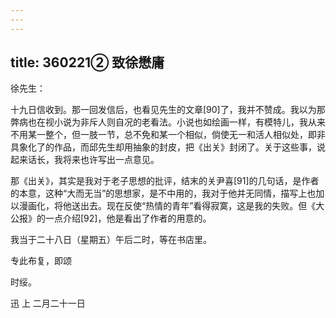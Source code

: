 ```yaml
---
---
---
```

title: 360221② 致徐懋庸
---




徐先生：

十九日信收到。那一回发信后，也看见先生的文章[90]了，我并不赞成。我以为那弊病也在视小说为非斥人则自况的老看法。小说也如绘画一样，有模特儿，我从来不用某一整个，但一肢一节，总不免和某一个相似，倘使无一和活人相似处，即非具象化了的作品，而邱先生却用抽象的封皮，把《出关》封闭了。关于这些事，说起来话长，我将来也许写出一点意见。

那《出关》，其实是我对于老子思想的批评，结末的关尹喜[91]的几句话，是作者的本意，这种“大而无当”的思想家，是不中用的，我对于他并无同情，描写上也加以漫画化，将他送出去。现在反使“热情的青年”看得寂寞，这是我的失败。但《大公报》的一点介绍[92]，他是看出了作者的用意的。

我当于二十八日（星期五）午后二时，等在书店里。

专此布复，即颂

时绥。

迅 上 二月二十一日